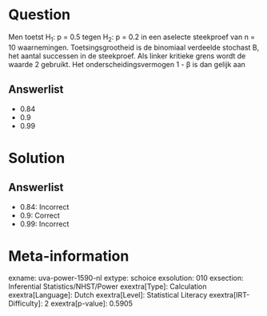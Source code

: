 Question
========

Men toetst H~1~: p = 0.5 tegen H~2~: p = 0.2 in een aselecte steekproef
van n = 10 waarnemingen. Toetsingsgrootheid is de binomiaal verdeelde
stochast B, het aantal successen in de steekproef. Als linker kritieke
grens wordt de waarde 2 gebruikt. Het onderscheidingsvermogen 1 - β is
dan gelijk aan

Answerlist
----------

* 0.84
* 0.9
* 0.99

Solution
========

Answerlist
----------

* 0.84: Incorrect
* 0.9: Correct
* 0.99: Incorrect

Meta-information
================
exname: uva-power-1590-nl
extype: schoice
exsolution: 010
exsection: Inferential Statistics/NHST/Power
exextra[Type]: Calculation
exextra[Language]: Dutch
exextra[Level]: Statistical Literacy
exextra[IRT-Difficulty]: 2
exextra[p-value]: 0.5905

